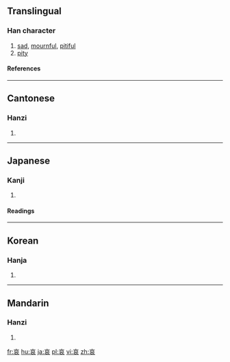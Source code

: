 ==Translingual==
===Han character===
{{Han char|rn=30|rad=口|as=06|sn=9|four=0073<sub>2</sub>|canj=卜口竹女 (YRHV)}}
# [[sad]], [[mournful]], [[pitiful]]
# [[pity]]
====References====
{{Han ref|kx=0188.110|dkj=03580|dj=0407.110|hdz=10620.100|uh=54C0|ud=21696|bh=AB73|bd=43891}}
----
==Cantonese==
===Hanzi===
{{yue-hanzi|jyut=|y=oi1}}
# {{defn|Cantonese}}
----
==Japanese==
===Kanji===
{{ja-kanji|grade=c|rs=口06}}
# {{defn|Japanese}} 
====Readings====
{{ja-readings|on=[[あい]] (ai)|kun=[[あわれ]] (aware), [[あわれむ]] (awaremu), [[かなしい]] (kanashii)}}
----
==Korean==
===Hanja===
{{ko-hanja|hangeul=애|rv=ae|mr=ae}}
# {{defn|Korean}}
----
==Mandarin==
===Hanzi===
{{cmn-hanzi|pin=[[āi]] ([[ai1]])|wg=ai<sup>1</sup>}}
# {{defn|Mandarin}}

[[fr:哀]]
[[hu:哀]]
[[ja:哀]]
[[pl:哀]]
[[vi:哀]]
[[zh:哀]]